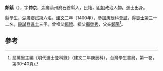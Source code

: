'''鄭鎬'''（{{bd|1371年||？}}），字'''仲京'''，湖廣荊州府石首縣人，民籍，[[明朝|明朝]]政治人物。進士出身。

縣學生，湖廣鄉試第六名。[[建文|建文]]二年（1400年），參加庚辰科[[會試|會試]]，得[[貢士|貢士]]第三十二名。[[殿試|殿試]]登[[進士|進士]]三甲。曾祖父[[鄭禮|鄭禮]]、祖父[[鄭榮秀|鄭榮秀]]，父亲[[鄭陽|鄭陽]]<ref>屈萬里主編《明代進士登科錄》（建文二年庚辰科），台灣學生書局，第一卷，第30-40頁</ref>。

==參考==
{{reflist}}
{{明朝人物小作品}}
{{建文二年庚辰科殿試金榜}}